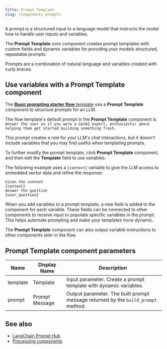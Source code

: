 ```yaml
---
title: Prompt Template
slug: /components-prompts
---
```


A prompt is a structured input to a language model that instructs the model how to handle user inputs and variables.

The **Prompt Template** core component creates prompt templates with custom fields and dynamic variables for providing your models structured, repeatable prompts.

Prompts are a combination of natural language and variables created with curly braces.

## Use variables with a Prompt Template component

The [**Basic prompting starter flow** template](/basic-prompting) use a **Prompt Template** component to structure prompts for an LLM.

The flow template's default prompt in the **Prompt Template** component is `Answer the user as if you were a GenAI expert, enthusiastic about helping them get started building something fresh.`

This prompt creates a role for your LLM's chat interactions, but it doesn't include variables that you may find useful when templating prompts.

To further modify the prompt template, click **Prompt Template** component, and then edit the **Template** field to use variables.

The following example uses a `{context}` variable to give the LLM access to embedded vector data and refine the response:

```text
Given the context
{context}
Answer the question
{user_question}
```

When you add variables to a prompt template, a new field is added to the component for each variable.
These fields can be connected to other components to receive input to populate specific variables in the prompt.
This helps automate prompting and make your templates more dynamic.

The **Prompt Template** component can also output variable instructions to other components later in the flow.

## Prompt Template component parameters

| Name     | Display Name   | Description                                                       |
|----------|----------------|-------------------------------------------------------------------|
| template | Template       | Input parameter. Create a prompt template with dynamic variables. |
| prompt   | Prompt Message | Output parameter. The built prompt message returned by the `build_prompt` method. |

## See also

* [LangChain Prompt Hub](/bundles-langchain#prompt-hub)
* [Processing components](/components-processing)
